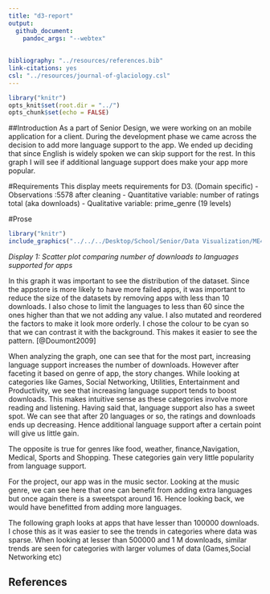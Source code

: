 ```yaml
---
title: "d3-report"
output: 
  github_document: 
    pandoc_args: "--webtex"
 
    
bibliography: "../resources/references.bib"
link-citations: yes
csl: "../resources/journal-of-glaciology.csl"
---
```




```r
library("knitr")  
opts_knit$set(root.dir = "../")  
opts_chunk$set(echo = FALSE)  
```


##Introduction
As a part of Senior Design, we were working on an mobile application for a client. During the development phase we came across the decision to add more language support to the app. We ended up deciding that since English is widely spoken we can skip support for the rest. In this graph I will see if additional language support does make your app more popular.

#Requirements
This display meets requirements for D3.
(Domain specific)
- Observations :5578 after cleaning
- Quantitative variable: number of ratings total (aka downloads)
- Qualitative variable: prime_genre (19 levels)

#Prose

```r
library("knitr")
include_graphics("../../../Desktop/School/Senior/Data Visualization/ME447-singhab/figures/d3-scatter-alt-100.png")
```
*Display 1: Scatter plot comparing number of downloads to languages supported for apps*


In this graph it was important to see the distribution of the dataset. Since the appstore is more likely to have more failed apps, it was important to reduce the size of the datasets by removing apps with less than 10 downloads. I also chose to limit the languages to less than 60 since the ones higher than that we not adding any value. I also mutated and reordered the factors to make it look more orderly. I chose the colour to be cyan so that we can contrast it with the background. This makes it easier to see the pattern. [@Doumont2009]

When analyzing the graph, one can see that for the most part, increasing language support increases the number of downloads. However after faceting it based on genre of app, the story changes. While looking at categories like Games, Social Networking, Utilities, Entertainment and Productivity, we see that increasing language support tends to boost downloads. This makes intuitive sense as these categories involve more reading and listening. Having said that, language support also has a sweet spot. We can see that after 20 languages or so, the ratings and downloads ends up decreasing. Hence additional language support after a certain point will give us little gain. 

The opposite is true for genres like food, weather, finance,Navigation, Medical, Sports and Shopping. These categories gain very little popularity from language support. 

For the project, our app was in the music sector. Looking at the music genre, we can see here that one can benefit from adding extra languages but once again there is a sweetspot around 16. Hence looking back, we would have benefitted from adding more languages.

The following graph looks at apps that have lesser than 100000 downloads. I chose this as it was easier to see the trends in categories where data was sparse. When looking at lesser than 500000 and 1 M downloads, similar trends are seen for categories with larger volumes of data (Games,Social Networking etc)



## References

